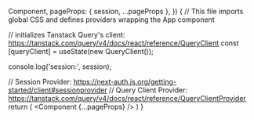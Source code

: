  

  Component, 
  pageProps: { session, ...pageProps }, 
}) {
  // This file imports global CSS and defines providers wrapping the App component
  
  // initializes Tanstack Query's client: https://tanstack.com/query/v4/docs/react/reference/QueryClient
  const [queryClient] = useState(new QueryClient());

  console.log('session:', session);

  // Session Provider: https://next-auth.js.org/getting-started/client#sessionprovider
  // Query Client Provider: https://tanstack.com/query/v4/docs/react/reference/QueryClientProvider
  return (
    <SessionProvider session={session}>
      <QueryClientProvider client={queryClient}>
        <ReactQueryDevtools initialIsOpen={false} />
          <ThemeProvider attribute="class">
            <Component {...pageProps} />
          </ThemeProvider>
      </QueryClientProvider>
    </SessionProvider>
  )
}
